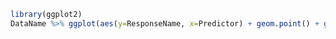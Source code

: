 
```r
library(ggplot2)
DataName %>% ggplot(aes(y=ResponseName, x=Predictor) + geom.point() + geom_smooth()
```


